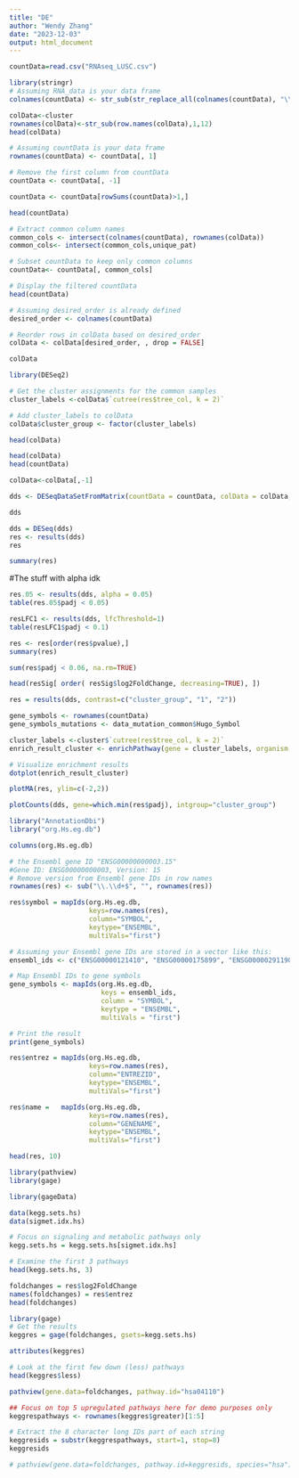 ---
title: "DE"
author: "Wendy Zhang"
date: "2023-12-03"
output: html_document
---
```{r}
countData=read.csv("RNAseq_LUSC.csv")
```


```{r}
library(stringr)
# Assuming RNA_data is your data frame
colnames(countData) <- str_sub(str_replace_all(colnames(countData), "\\.", "-"), 1, 12)
```

```{r}
colData<-cluster
rownames(colData)<-str_sub(row.names(colData),1,12)
head(colData)
```

```{r}
# Assuming countData is your data frame
rownames(countData) <- countData[, 1]

# Remove the first column from countData
countData <- countData[, -1]

countData <- countData[rowSums(countData)>1,]

head(countData)

```

```{r}
# Extract common column names
common_cols <- intersect(colnames(countData), rownames(colData))
common_cols<- intersect(common_cols,unique_pat)

# Subset countData to keep only common columns
countData<- countData[, common_cols]

# Display the filtered countData
head(countData)

```
```{r}
# Assuming desired_order is already defined
desired_order <- colnames(countData)

# Reorder rows in colData based on desired_order
colData <- colData[desired_order, , drop = FALSE]

colData
```



```{r}
library(DESeq2)
```

```{r}
# Get the cluster assignments for the common samples
cluster_labels <-colData$`cutree(res$tree_col, k = 2)`

# Add cluster_labels to colData
colData$cluster_group <- factor(cluster_labels)

head(colData)
```
```{r}

head(colData)
head(countData)
```
```{r}
colData<-colData[,-1]
```

```{r}
dds <- DESeqDataSetFromMatrix(countData = countData, colData = colData, design = ~ cluster_group)

dds
```
```{r}
dds = DESeq(dds)
res <- results(dds)
res
```
```{r}
summary(res)
```

#The stuff with alpha idk
```{r}
res.05 <- results(dds, alpha = 0.05)
table(res.05$padj < 0.05)
```
```{r}
resLFC1 <- results(dds, lfcThreshold=1)
table(resLFC1$padj < 0.1)
```
```{r}
res <- res[order(res$pvalue),]
summary(res)
```
```{r}
sum(res$padj < 0.06, na.rm=TRUE)
```
```{r}
head(resSig[ order( resSig$log2FoldChange, decreasing=TRUE), ])
```

```{r}
res = results(dds, contrast=c("cluster_group", "1", "2"))
```


```{r}
gene_symbols <- rownames(countData)
gene_symbols_mutations <- data_mutation_common$Hugo_Symbol

cluster_labels <-cluster$`cutree(res$tree_col, k = 2)`
enrich_result_cluster <- enrichPathway(gene = cluster_labels, organism = "human")

# Visualize enrichment results
dotplot(enrich_result_cluster)

```


```{r}
plotMA(res, ylim=c(-2,2))
```
```{r}
plotCounts(dds, gene=which.min(res$padj), intgroup="cluster_group")
```

```{r}
library("AnnotationDbi")
library("org.Hs.eg.db")
```

```{r}
columns(org.Hs.eg.db)
```

```{r}
# the Ensembl gene ID "ENSG00000000003.15"
#Gene ID: ENSG00000000003, Version: 15
# Remove version from Ensembl gene IDs in row names
rownames(res) <- sub("\\.\\d+$", "", rownames(res))

res$symbol = mapIds(org.Hs.eg.db,
                    keys=row.names(res), 
                    column="SYMBOL",
                    keytype="ENSEMBL",
                    multiVals="first")
```

```{r}
# Assuming your Ensembl gene IDs are stored in a vector like this:
ensembl_ids <- c("ENSG00000121410", "ENSG00000175899", "ENSG00000291190")

# Map Ensembl IDs to gene symbols
gene_symbols <- mapIds(org.Hs.eg.db,
                       keys = ensembl_ids,
                       column = "SYMBOL",
                       keytype = "ENSEMBL",
                       multiVals = "first")

# Print the result
print(gene_symbols)

```


```{r}
res$entrez = mapIds(org.Hs.eg.db,
                    keys=row.names(res), 
                    column="ENTREZID",
                    keytype="ENSEMBL",
                    multiVals="first")
```
```{r}
res$name =   mapIds(org.Hs.eg.db,
                    keys=row.names(res), 
                    column="GENENAME",
                    keytype="ENSEMBL",
                    multiVals="first")
```

```{r}
head(res, 10)
```


```{r}
library(pathview)
library(gage)
```
```{r}
library(gageData)

data(kegg.sets.hs)
data(sigmet.idx.hs)

# Focus on signaling and metabolic pathways only
kegg.sets.hs = kegg.sets.hs[sigmet.idx.hs]

# Examine the first 3 pathways
head(kegg.sets.hs, 3)
```
```{r}
foldchanges = res$log2FoldChange
names(foldchanges) = res$entrez
head(foldchanges)
```
```{r}
library(gage)
# Get the results
keggres = gage(foldchanges, gsets=kegg.sets.hs)
```

```{r}
attributes(keggres)
```


```{r}
# Look at the first few down (less) pathways
head(keggres$less)
```

```{r}
pathview(gene.data=foldchanges, pathway.id="hsa04110")
```
```{r}
## Focus on top 5 upregulated pathways here for demo purposes only
keggrespathways <- rownames(keggres$greater)[1:5]

# Extract the 8 character long IDs part of each string
keggresids = substr(keggrespathways, start=1, stop=8)
keggresids
```
```{r}
# pathview(gene.data=foldchanges, pathway.id=keggresids, species="hsa")
```




